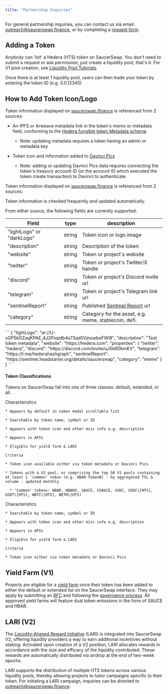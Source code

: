 ```yaml
---
title: "Partnership Inquiries"
---
```


For general partnership inquiries, you can contact us via email: [outreach@saucerswap.finance](mailto:outreach@saucerswap.finance), or by completing a [request form](https://z30ev00547x.typeform.com/to/YBGqwGup).

## Adding a Token[](#adding-a-token)

Anybody can 'list' a Hedera (HTS) token on SaucerSwap. You don't need to submit a request or ask permission; just create a liquidity pool, that's it. For V1 pool creation, see [Liquidity Pool Tutorials](https://docs.saucerswap.finance/get-started/saucerswap-tutorials/liquidity/saucerswap-v1).

Once there is at least 1 liquidity pool, users can then trade your token by entering the token ID (e.g. 0.0.12345)

## How to Add Token Icon/Logo[](#how-to-add-token-icon-logo)

Token information displayed on [saucerswap.finance](https://saucerswap.finance) is referenced from 2 sources:

* An IPFS or Arweave metadata link in the token's memo or metadata field, conforming to the [Hedera fungible token Metadata schema](https://hips.hedera.com/hip/hip-405#schema).

  * Note: updating metadata requires a token having an admin or metadata key

* Token icon and information added to [Davinci Pics](https://davincigraph.io/#pics_home)

  * Note: adding or updating Davinci Pics data requires connecting the token's treasury account ID (or the account ID which executed the token create transaction) to Davinci to authenticate.

Token information displayed on [saucerswap.finance](https://saucerswap.finance) is referenced from 2 sources:

<Info>
  Token information is checked frequently and updated automatically.
</Info>

From either source, the following fields are currently supported:

| Field                     | type   | description                                                        |
| ------------------------- | ------ | ------------------------------------------------------------------ |
| "lightLogo" or "darkLogo" | string | Token icon or logo image                                           |
| "description"             | string | Description of the token                                           |
| "website"                 | string | Token or project's website                                         |
| "twitter"                 | string | Token or project's Twitter/X handle                                |
| "discord"                 | string | Token or project's Discord invite url                              |
| "telegram"                | string | Token or project's Telegram link url                               |
| "sentinelReport"          | string | Published [Sentinel Report](https://sentinel.headstarter.org/) url |
| "category"                | string | Category for the asset, e.g. meme, stablecoin, defi.               |

<Accordion title="Example Metadata" defaultOpen={false}>
  ```
  {
    "lightLogo": "ar://U-xGP5bDZaqKPAE_4J2Pxqidb4s73qd0VjnuwboFWI8",
    "description": "Test token metadata",
    "website": "https://hedera.com",
    "properties": {
      "twitter": "hedera",
      "discord": "https://discord.com/invite/uJ5k8DkmKV",
      "telegram": "https://t.me/hederahashgraph",
      "sentinelReport": "https://sentinel.headstarter.org/details/saucerswap",
      "category": "meme"
    }
  }
  ```
</Accordion>

#### Token Classifications[](#token-classifications)

Tokens on SaucerSwap fall into one of three classes: default, extended, or all.

<CardGroup cols="2">
  <Card title="Default">
    Characteristics

    * Appears by default in token modal scrollable list

    * Searchable by token name, symbol or ID

    * Appears with token icon and other misc info e.g. description

    * Appears in APIs

    * Eligible for yield farm & LARI

    Criteria

    * Token icon available either via token metadata or Davinci Pics

    * Tokens with a V2 pool, or comprising the top 50 V1 pools containing at least 1 'common' token (e.g. HBAR-TokenB) - by aggregated TVL & volume - updated monthly

      * 'Common' tokens: HBAR, HBARX, SAUCE, XSAUCE, USDC, USDC\[HTS], USDT\[HTS], WBTC\[HTS], WETH\[HTS]
  </Card>

  <Card title="Extended">
    Characteristics

    * Searchable by token name, symbol or ID

    * Appears with token icon and other misc info e.g. description

    * Appears in APIs

    * Eligible for yield farm & LARI

    Criteria

    * Token icon either via token metadata or Davinci Pics
  </Card>
</CardGroup>

## Yield Farm (V1)

Projects are eligible for a [yield farm](/protocol/saucerswap-v1#yield-farm) once their token has been added to either the default or extended list on the SaucerSwap interface. They may apply by submitting an [RFC](https://gov.saucerswap.finance/) and following the [governance process](https://docs.saucerswap.finance/governance/overview#governance-process). All approved yield farms will feature dual token emissions in the form of SAUCE and HBAR.

## LARI (V2)

The [Liquidity-Aligned Reward Initiative](/protocol/saucerswap-v2#liquidity-aligned-reward-initiative-lari) (LARI) is integrated into SaucerSwap V2, offering liquidity providers a way to earn additional incentives without staking. Activated upon creation of a V2 position, LARI allocates rewards in accordance with the size and efficacy of the liquidity contributed. These rewards are automatically distributed via airdrop at the end of two-week epochs.

LARI supports the distribution of multiple HTS tokens across various liquidity pools, thereby allowing projects to tailor campaigns specific to their token. For initiating a LARI campaign, inquiries can be directed to [outreach@saucerswap.finance](mailto:outreach@saucerswap.finance).